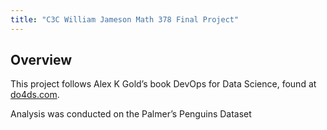 ```yaml
---
title: "C3C William Jameson Math 378 Final Project"
---
```


## Overview

This project follows Alex K Gold's book DevOps for Data Science, found at [do4ds.com](https://do4ds.com/).

Analysis was conducted on the Palmer's Penguins Dataset
